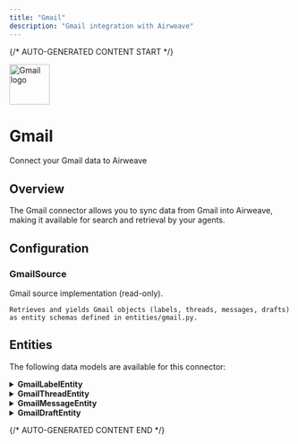 ```yaml
---
title: "Gmail"
description: "Gmail integration with Airweave"
---
```


{/* AUTO-GENERATED CONTENT START */}



<div className="connector-header">
  <img src="icon.svg" alt="Gmail logo" width="72" height="72" className="connector-icon" />
  <div className="connector-info">
    <h1>Gmail</h1>
    <p>Connect your Gmail data to Airweave</p>
  </div>
</div>

## Overview

The Gmail connector allows you to sync data from Gmail into Airweave, making it available for search and retrieval by your agents.

## Configuration


### GmailSource

Gmail source implementation (read-only).

    Retrieves and yields Gmail objects (labels, threads, messages, drafts)
    as entity schemas defined in entities/gmail.py.


## Entities

The following data models are available for this connector:


<details>
<summary><strong>GmailLabelEntity</strong></summary>

Schema for Gmail label entities.

    Reference: https://developers.google.com/gmail/api/reference/rest/v1/users.labels

| Field | Type | Description |
|-------|------|-------------|
| name | str | The display name of the label |
| label_type | str | Type of label: 'system' or 'user' |
| message_list_visibility | Optional[str] | Show/hide in message list |
| label_list_visibility | Optional[str] | Show/hide in label list |
| total_messages | Optional[int] | Total number of messages with this label |
| unread_messages | Optional[int] | Number of unread messages with this label |

</details>

<details>
<summary><strong>GmailThreadEntity</strong></summary>

Schema for Gmail thread entities.

    Reference: https://developers.google.com/gmail/api/reference/rest/v1/users.threads

| Field | Type | Description |
|-------|------|-------------|
| snippet | Optional[str] | A short snippet from the thread |
| history_id | Optional[str] | The thread's history ID |
| message_count | Optional[int] | Number of messages in the thread |
| label_ids | List[str] | Labels applied to this thread |
| last_message_date | Optional[datetime] | Date of the last message |

</details>

<details>
<summary><strong>GmailMessageEntity</strong></summary>

Schema for Gmail message entities.

    Reference: https://developers.google.com/gmail/api/reference/rest/v1/users.messages

| Field | Type | Description |
|-------|------|-------------|
| thread_id | str | ID of the thread this message belongs to |
| subject | Optional[str] | Subject line of the message |
| sender | Optional[str] | Email address of the sender |
| to | List[str] | Recipients of the message |
| cc | List[str] | CC recipients |
| bcc | List[str] | BCC recipients |
| date | Optional[datetime] | Date the message was sent |
| snippet | Optional[str] | Brief snippet of the message content |
| body_plain | Optional[str] | Plain text message body |
| body_html | Optional[str] | HTML message body |
| label_ids | List[str] | Labels applied to this message |
| internal_date | Optional[datetime] | Internal Gmail timestamp |
| size_estimate | Optional[int] | Estimated size in bytes |

</details>

<details>
<summary><strong>GmailDraftEntity</strong></summary>

Schema for Gmail draft entities.

    Reference: https://developers.google.com/gmail/api/reference/rest/v1/users.drafts

| Field | Type | Description |
|-------|------|-------------|
| message_id | Optional[str] | ID of the draft message |
| thread_id | Optional[str] | ID of the thread if part of one |
| subject | Optional[str] | Subject line of the draft |
| to | List[str] | Intended recipients |
| cc | List[str] | Intended CC recipients |
| bcc | List[str] | Intended BCC recipients |
| body_plain | Optional[str] | Plain text draft content |
| body_html | Optional[str] | HTML draft content |
| created_date | Optional[datetime] | Date the draft was created |
| updated_date | Optional[datetime] | Date the draft was last updated |

</details>




{/* AUTO-GENERATED CONTENT END */}
